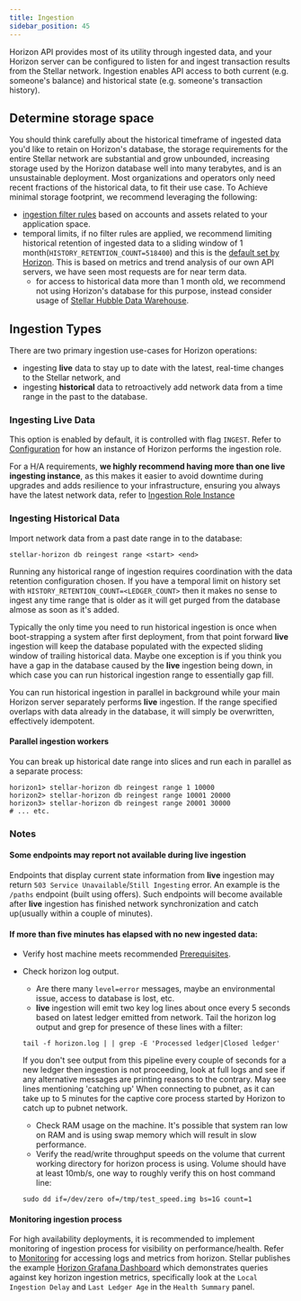 ```yaml
---
title: Ingestion
sidebar_position: 45
---
```



Horizon API provides most of its utility through ingested data, and your Horizon server can be configured to listen for and ingest transaction results from the Stellar network. Ingestion enables API access to both current (e.g. someone's balance) and historical state (e.g. someone's transaction history).

## Determine storage space

You should think carefully about the historical timeframe of ingested data you'd like to retain on Horizon's database, the storage requirements for the entire Stellar network are substantial and grow unbounded, increasing storage used by the Horizon database well into many terabytes, and is an unsustainable deployment. Most organizations and operators only need recent fractions of the historical data, to fit their use case. To Achieve minimal storage footprint, we recommend leveraging the following:

- [ingestion filter rules](./ingestion-filtering.mdx) based on accounts and assets related to your application space.
- temporal limits, if no filter rules are applied, we recommend limiting historical retention of ingested data to a sliding window of 1 month(`HISTORY_RETENTION_COUNT=518400`) and this is the [default set by Horizon](./configuring.mdx#ingestion-role-instance). This is based on metrics and trend analysis of our own API servers, we have seen most requests are for near term data.
  - for access to historical data more than 1 month old, we recommend not using Horizon's database for this purpose, instead consider usage of [Stellar Hubble Data Warehouse](https://www.stellar.org/developers-blog/try-our-new-analytics-dataset?locale=en).

## Ingestion Types

There are two primary ingestion use-cases for Horizon operations:

- ingesting **live** data to stay up to date with the latest, real-time changes to the Stellar network, and
- ingesting **historical** data to retroactively add network data from a time range in the past to the database.

### Ingesting Live Data

This option is enabled by default, it is controlled with flag `INGEST`. Refer to [Configuration](./configuring.mdx) for how an instance of Horizon performs the ingestion role.

For a H/A requirements, **we highly recommend having more than one live ingesting instance**, as this makes it easier to avoid downtime during upgrades and adds resilience to your infrastructure, ensuring you always have the latest network data, refer to [Ingestion Role Instance](./configuring.mdx#multiple-instance-deployment)

### Ingesting Historical Data

Import network data from a past date range in to the database:

<CodeExample>

```
stellar-horizon db reingest range <start> <end>
```

</CodeExample>

Running any historical range of ingestion requires coordination with the data retention configuration chosen. If you have a temporal limit on history set with `HISTORY_RETENTION_COUNT=<LEDGER_COUNT>` then it makes no sense to ingest any time range that is older as it will get purged from the database almose as soon as it's added.

Typically the only time you need to run historical ingestion is once when boot-strapping a system after first deployment, from that point forward **live** ingestion will keep the database populated with the expected sliding window of trailing historical data. Maybe one exception is if you think you have a gap in the database caused by the **live** ingestion being down, in which case you can run historical ingestion range to essentially gap fill.

You can run historical ingestion in parallel in background while your main Horizon server separately performs **live** ingestion. If the range specified overlaps with data already in the database, it will simply be overwritten, effectively idempotent.

#### Parallel ingestion workers

You can break up historical date range into slices and run each in parallel as a separate process:

<CodeExample>

```
horizon1> stellar-horizon db reingest range 1 10000
horizon2> stellar-horizon db reingest range 10001 20000
horizon3> stellar-horizon db reingest range 20001 30000
# ... etc.
```

</CodeExample>

### Notes

#### Some endpoints may report not available during **live** ingestion

Endpoints that display current state information from **live** ingestion may return `503 Service Unavailable`/`Still Ingesting` error. An example is the `/paths` endpoint (built using offers). Such endpoints will become available after **live** ingestion has finished network synchronization and catch up(usually within a couple of minutes).

#### If more than five minutes has elapsed with no new ingested data:

- Verify host machine meets recommended [Prerequisites](./prerequisites.mdx).

- Check horizon log output.
  - Are there many `level=error` messages, maybe an environmental issue, access to database is lost, etc.
  - **live** ingestion will emit two key log lines about once every 5 seconds based on latest ledger emitted from network. Tail the horizon log output and grep for presence of these lines with a filter:
  ```
  tail -f horizon.log | | grep -E 'Processed ledger|Closed ledger'
  ```
  If you don't see output from this pipeline every couple of seconds for a new ledger then ingestion is not proceeding, look at full logs and see if any alternative messages are printing reasons to the contrary. May see lines mentioning 'catching up' When connecting to pubnet, as it can take up to 5 minutes for the captive core process started by Horizon to catch up to pubnet network.
  - Check RAM usage on the machine. It's possible that system ran low on RAM and is using swap memory which will result in slow performance.
  - Verify the read/write throughput speeds on the volume that current working directory for horizon process is using. Volume should have at least 10mb/s, one way to roughly verify this on host command line:
  ```
  sudo dd if=/dev/zero of=/tmp/test_speed.img bs=1G count=1
  ```

#### Monitoring ingestion process

For high availability deployments, it is recommended to implement monitoring of ingestion process for visibility on performance/health. Refer to [Monitoring](./monitoring.mdx) for accessing logs and metrics from horizon. Stellar publishes the example [Horizon Grafana Dashboard](https://grafana.com/grafana/dashboards/13793-stellar-horizon/) which demonstrates queries against key horizon ingestion metrics, specifically look at the `Local Ingestion Delay` and `Last Ledger Age` in the `Health Summary` panel.
